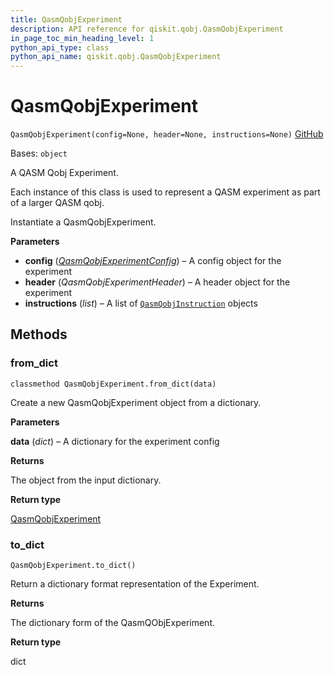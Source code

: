 ```yaml
---
title: QasmQobjExperiment
description: API reference for qiskit.qobj.QasmQobjExperiment
in_page_toc_min_heading_level: 1
python_api_type: class
python_api_name: qiskit.qobj.QasmQobjExperiment
---
```


# QasmQobjExperiment

<span id="qiskit.qobj.QasmQobjExperiment" />

`QasmQobjExperiment(config=None, header=None, instructions=None)` [GitHub](https://github.com/qiskit/qiskit/tree/stable/0.22/qiskit/qobj/qasm_qobj.py "view source code")

Bases: `object`

A QASM Qobj Experiment.

Each instance of this class is used to represent a QASM experiment as part of a larger QASM qobj.

Instantiate a QasmQobjExperiment.

**Parameters**

*   **config** ([*QasmQobjExperimentConfig*](qiskit.qobj.QasmQobjExperimentConfig "qiskit.qobj.QasmQobjExperimentConfig")) – A config object for the experiment
*   **header** (*QasmQobjExperimentHeader*) – A header object for the experiment
*   **instructions** (*list*) – A list of [`QasmQobjInstruction`](qiskit.qobj.QasmQobjInstruction "qiskit.qobj.QasmQobjInstruction") objects

## Methods

### from\_dict

<span id="qiskit.qobj.QasmQobjExperiment.from_dict" />

`classmethod QasmQobjExperiment.from_dict(data)`

Create a new QasmQobjExperiment object from a dictionary.

**Parameters**

**data** (*dict*) – A dictionary for the experiment config

**Returns**

The object from the input dictionary.

**Return type**

[QasmQobjExperiment](qiskit.qobj.QasmQobjExperiment "qiskit.qobj.QasmQobjExperiment")

### to\_dict

<span id="qiskit.qobj.QasmQobjExperiment.to_dict" />

`QasmQobjExperiment.to_dict()`

Return a dictionary format representation of the Experiment.

**Returns**

The dictionary form of the QasmQObjExperiment.

**Return type**

dict

